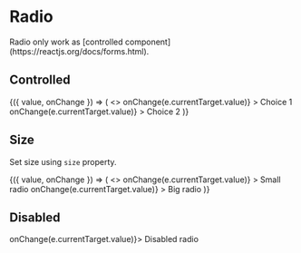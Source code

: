 
<Meta title="Components/Radio" component={Radio} />

# Radio

<Description>
  Radio only work as [controlled
  component](https://reactjs.org/docs/forms.html).
</Description>

## Controlled

<Canvas>
  <Story name="basic">
    <ControlValue value="choice-1">
      {({ value, onChange }) => (
        <>
          <Radio
            name="choice-1"
            checked={value === 'choice-1'}
            value="choice-1"
            onChange={e => onChange(e.currentTarget.value)}
          >
            Choice 1
          </Radio>
          <Radio
            name="choice-2"
            checked={value === 'choice-2'}
            value="choice-2"
            onChange={e => onChange(e.currentTarget.value)}
          >
            Choice 2
          </Radio>
        </>
      )}
    </ControlValue>
  </Story>
</Canvas>

## Size

Set size using `size` property.

<Canvas>
  <Story name="size">
    <ControlValue value="big">
      {({ value, onChange }) => (
        <>
          <Radio
            name="radio-small"
            value="small"
            size={10}
            checked={value === 'small'}
            onChange={e => onChange(e.currentTarget.value)}
          >
            Small radio
          </Radio>
          <Radio
            name="radio-big"
            value="big"
            size={40}
            checked={value === 'big'}
            onChange={e => onChange(e.currentTarget.value)}
          >
            Big radio
          </Radio>
        </>
      )}
    </ControlValue>
  </Story>
</Canvas>

## Disabled

<Canvas>
  <Story name="disabled">
    <BlockList>
      <Radio value="disabled" name="radio-size" disabled             onChange={e => onChange(e.currentTarget.value)}>
        Disabled radio
      </Radio>
    </BlockList>
  </Story>
</Canvas>
